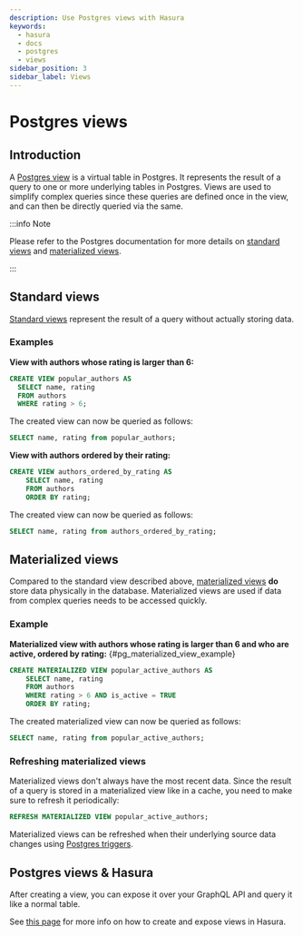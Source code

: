 ```yaml
---
description: Use Postgres views with Hasura
keywords:
  - hasura
  - docs
  - postgres
  - views
sidebar_position: 3
sidebar_label: Views
---
```


# Postgres views

## Introduction

A [Postgres view](https://www.postgresql.org/docs/current/sql-createview.html) is a
virtual table in Postgres. It represents the result of a query to one or
more underlying tables in Postgres. Views are used to simplify complex
queries since these queries are defined once in the view, and can then
be directly queried via the same.

:::info Note

Please refer to the Postgres documentation for more details on [standard views](https://www.postgresql.org/docs/current/sql-createview.html) and
[materialized views](https://www.postgresql.org/docs/current/rules-materializedviews.html).

:::

## Standard views

[Standard views](https://www.postgresql.org/docs/current/sql-createview.html)
represent the result of a query without actually storing data.

### Examples

**View with authors whose rating is larger than 6:**

```sql
CREATE VIEW popular_authors AS
  SELECT name, rating
  FROM authors
  WHERE rating > 6;
```

The created view can now be queried as follows:

```sql
SELECT name, rating from popular_authors;
```

**View with authors ordered by their rating:**

```sql
CREATE VIEW authors_ordered_by_rating AS
    SELECT name, rating
    FROM authors
    ORDER BY rating;
```

The created view can now be queried as follows:

```sql
SELECT name, rating from authors_ordered_by_rating;
```

## Materialized views

Compared to the standard view described above, [materialized views](https://www.postgresql.org/docs/current/rules-materializedviews.html)
**do** store data physically in the database. Materialized views are
used if data from complex queries needs to be accessed quickly.

### Example

**Materialized view with authors whose rating is larger than 6 and who
are active, ordered by rating:** {#pg_materialized_view_example}

```sql
CREATE MATERIALIZED VIEW popular_active_authors AS
    SELECT name, rating
    FROM authors
    WHERE rating > 6 AND is_active = TRUE
    ORDER BY rating;
```

The created materialized view can now be queried as follows:

```sql
SELECT name, rating from popular_active_authors;
```

### Refreshing materialized views

Materialized views don't always have the most recent data. Since the
result of a query is stored in a materialized view like in a cache, you
need to make sure to refresh it periodically:

```sql
REFRESH MATERIALIZED VIEW popular_active_authors;
```

Materialized views can be refreshed when their underlying source data
changes using [Postgres triggers](/graphql/core/guides/postgres/triggers.mdx).

## Postgres views & Hasura

After creating a view, you can expose it over your GraphQL API and query
it like a normal table.

See [this page](/graphql/core/databases/postgres/schema/views.mdx#pg-custom-views) for more info on how to create and
expose views in Hasura.
